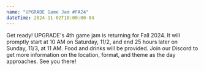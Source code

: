 ```yaml
---
name: "UPGRADE Game Jam #FA24"
dateTime: 2024-11-02T10:00:00-04
---
```


Get ready! UPGRADE's 4th game jam is returning for Fall 2024. It will promptly start at 10 AM on Saturday, 11/2, and end 25 hours later on Sunday, 11/3, at 11 AM. Food and drinks will be provided. Join our Discord to get more information on the location, format, and theme as the day approaches. See you there!
